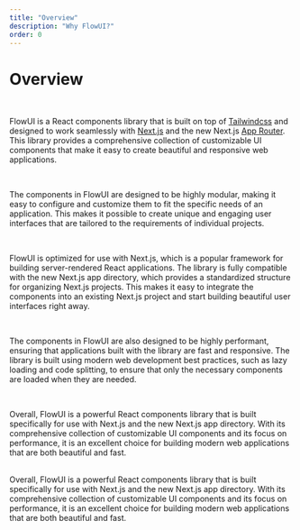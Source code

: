 ```yaml
---
title: "Overview"
description: "Why FlowUI?"
order: 0
---
```


# Overview

<br />

FlowUI is a React components library that is built on top of
[Tailwindcss](https://tailwindcss.com) and designed to work
seamlessly with [Next.js](https://nextjs.org) and the new Next.js
[App Router](https://nextjs.org/docs/app). This library provides
a comprehensive collection of customizable UI components that make
it easy to create beautiful and responsive web applications.

<br />

The components in FlowUI are designed to be highly modular, making it easy
to configure and customize them to fit the specific needs of an application.
This makes it possible to create unique and engaging user interfaces that
are tailored to the requirements of individual projects.

<br />

FlowUI is optimized for use with Next.js, which is a popular framework for
building server-rendered React applications. The library is fully compatible
with the new Next.js app directory, which provides a standardized structure
for organizing Next.js projects. This makes it easy to integrate the
components into an existing Next.js project and start building beautiful
user interfaces right away.

<br />

The components in FlowUI are also designed to be highly performant, ensuring
that applications built with the library are fast and responsive. The
library is built using modern web development best practices, such as lazy
loading and code splitting, to ensure that only the necessary components are
loaded when they are needed.

<br />

Overall, FlowUI is a powerful React components library that is built
specifically for use with Next.js and the new Next.js app directory. With
its comprehensive collection of customizable UI components and its focus on
performance, it is an excellent choice for building modern web applications
that are both beautiful and fast.

<br />

<div>
  Overall, FlowUI is a powerful React components library that is built
  specifically for use with Next.js and the new Next.js app directory. With its
  comprehensive collection of customizable UI components and its focus on
  performance, it is an excellent choice for building modern web applications
  that are both beautiful and fast.
</div>
